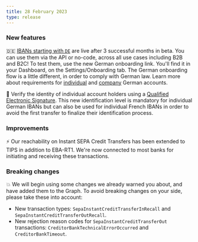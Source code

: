 ```yaml
---
title: 28 February 2023
type: release
---
```


### New features

🇩🇪 [IBANs starting with `DE`](/topics/accounts/ibans/#local) are live after 3 successful months in beta.
You can use them via the API or no-code, across all use cases including B2B and B2C!
To test them, use the new German onboarding link.
You'll find it in your Dashboard, on the Settings/Onboarding tab.
The German onboarding flow is a little different, in order to comply with German law.
Learn more about requirements for [individual](/topics/onboarding/individual/#country-reqs) and [company](/topics/onboarding/company/#country-reqs) German accounts.

🪪 Verify the identity of individual account holders using a [Qualified Electronic Signature](/topics/users/identifications/#levels-processes).
This new identification level is mandatory for individual German IBANs but can also be used for individual French IBANs in order to avoid the first transfer to finalize their identification process.

### Improvements

⚡ Our reachability on Instant SEPA Credit Transfers has been extended to TIPS in addition to EBA-RT1.
We're now connected to most banks for initiating and receiving these transactions.

### Breaking changes

💥 We will begin using some changes we already warned you about, and have added them to the Graph.
To avoid breaking changes on your side, please take these into account:

- New transaction types: `SepaInstantCreditTransferInRecall` and `SepaInstantCreditTransferOutRecall`.
- New rejection reason codes for `SepaInstantCreditTransferOut` transactions: `CreditorBankTechnicalErrorOccurred` and `CreditorBankTimeout`.
